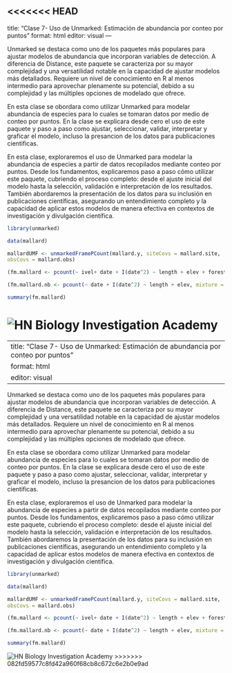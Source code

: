 <<<<<<< HEAD
---
title: "Clase 7- Uso de Unmarked: Estimación de abundancia por conteo por puntos"
format: html
editor: visual
---

Unmarked se destaca como uno de los paquetes más populares para ajustar modelos de abundancia que incorporan variables de detección. A diferencia de Distance, este paquete se caracteriza por su mayor complejidad y una versatilidad notable en la capacidad de ajustar modelos más detallados. Requiere un nivel de conocimiento en R al menos intermedio para aprovechar plenamente su potencial, debido a su complejidad y las múltiples opciones de modelado que ofrece.

En esta clase se obordara como utilizar Unmarked para modelar abundancia de especies para lo cuales se tomaran datos por medio de conteo por puntos. En la clase se explicara desde cero el uso de este paquete y paso a paso como ajustar, seleccionar, validar, interpretar y graficar el modelo, incluso la presancion de los datos para publicaciones cientificas.

En esta clase, exploraremos el uso de Unmarked para modelar la abundancia de especies a partir de datos recopilados mediante conteo por puntos. Desde los fundamentos, explicaremos paso a paso cómo utilizar este paquete, cubriendo el proceso completo: desde el ajuste inicial del modelo hasta la selección, validación e interpretación de los resultados. También abordaremos la presentación de los datos para su inclusión en publicaciones científicas, asegurando un entendimiento completo y la capacidad de aplicar estos modelos de manera efectiva en contextos de investigación y divulgación científica.

```r
library(unmarked)

data(mallard)

mallardUMF <- unmarkedFramePCount(mallard.y, siteCovs = mallard.site,
obsCovs = mallard.obs)

(fm.mallard <- pcount(~ ivel+ date + I(date^2) ~ length + elev + forest, mallardUMF, K=30))

(fm.mallard.nb <- pcount(~ date + I(date^2) ~ length + elev, mixture = "NB", mallardUMF, K=30))

```

```r
summary(fm.mallard)
```

![HN Biology Investigation Academy](HN%20Cursos%20publicidad/HN%20Biology%20Inv%20large.jpg)
=======
---
title: "Clase 7- Uso de Unmarked: Estimación de abundancia por conteo por puntos"
format: html
editor: visual
---

Unmarked se destaca como uno de los paquetes más populares para ajustar modelos de abundancia que incorporan variables de detección. A diferencia de Distance, este paquete se caracteriza por su mayor complejidad y una versatilidad notable en la capacidad de ajustar modelos más detallados. Requiere un nivel de conocimiento en R al menos intermedio para aprovechar plenamente su potencial, debido a su complejidad y las múltiples opciones de modelado que ofrece.

En esta clase se obordara como utilizar Unmarked para modelar abundancia de especies para lo cuales se tomaran datos por medio de conteo por puntos. En la clase se explicara desde cero el uso de este paquete y paso a paso como ajustar, seleccionar, validar, interpretar y graficar el modelo, incluso la presancion de los datos para publicaciones cientificas.

En esta clase, exploraremos el uso de Unmarked para modelar la abundancia de especies a partir de datos recopilados mediante conteo por puntos. Desde los fundamentos, explicaremos paso a paso cómo utilizar este paquete, cubriendo el proceso completo: desde el ajuste inicial del modelo hasta la selección, validación e interpretación de los resultados. También abordaremos la presentación de los datos para su inclusión en publicaciones científicas, asegurando un entendimiento completo y la capacidad de aplicar estos modelos de manera efectiva en contextos de investigación y divulgación científica.

```r
library(unmarked)

data(mallard)

mallardUMF <- unmarkedFramePCount(mallard.y, siteCovs = mallard.site,
obsCovs = mallard.obs)

(fm.mallard <- pcount(~ ivel+ date + I(date^2) ~ length + elev + forest, mallardUMF, K=30))

(fm.mallard.nb <- pcount(~ date + I(date^2) ~ length + elev, mixture = "NB", mallardUMF, K=30))

```

```r
summary(fm.mallard)
```

![HN Biology Investigation Academy](HN%20Cursos%20publicidad/HN%20Biology%20Inv%20large.jpg)
>>>>>>> 082fd59577c8fd42a960f68cb8c672c6e2b0e9ad
